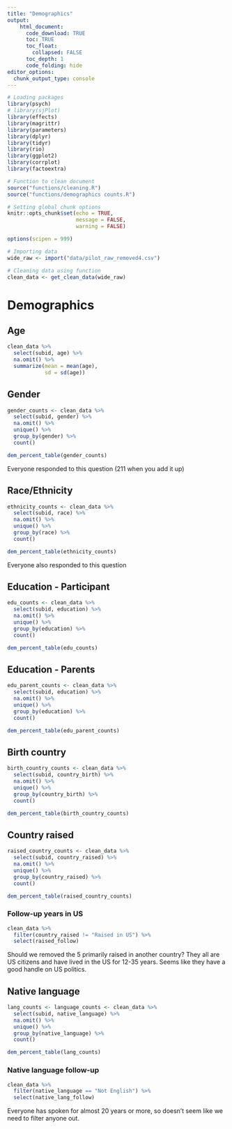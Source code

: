 ```yaml
---
title: "Demographics"
output: 
    html_document:
      code_download: TRUE
      toc: TRUE
      toc_float:
        collapsed: FALSE
      toc_depth: 1
      code_folding: hide
editor_options: 
  chunk_output_type: console
---
```


```r
# Loading packages
library(psych)
# library(sjPlot)
library(effects)
library(magrittr)
library(parameters)
library(dplyr)
library(tidyr)
library(rio)
library(ggplot2)
library(corrplot)
library(factoextra)

# Function to clean document
source("functions/cleaning.R")
source("functions/demographics counts.R")

# Setting global chunk options
knitr::opts_chunk$set(echo = TRUE,
                      message = FALSE,
                      warning = FALSE)

options(scipen = 999)

# Importing data
wide_raw <- import("data/pilot_raw_removed4.csv") 

# Cleaning data using function
clean_data <- get_clean_data(wide_raw)
```

# Demographics {.tabset .tabset-fade .tabset-pills}

## Age

```r
clean_data %>%
  select(subid, age) %>% 
  na.omit() %>% 
  summarize(mean = mean(age),
            sd = sd(age))
```

## Gender

```r
gender_counts <- clean_data %>% 
  select(subid, gender) %>%  
  na.omit() %>% 
  unique() %>% 
  group_by(gender) %>% 
  count()

dem_percent_table(gender_counts)
```

Everyone responded to this question (211 when you add it up)

## Race/Ethnicity

```r
ethnicity_counts <- clean_data %>% 
  select(subid, race) %>%  
  na.omit() %>% 
  unique() %>% 
  group_by(race) %>% 
  count()

dem_percent_table(ethnicity_counts)
```

Everyone also responded to this question

## Education - Participant

```r
edu_counts <- clean_data %>% 
  select(subid, education) %>%  
  na.omit() %>% 
  unique() %>% 
  group_by(education) %>% 
  count()

dem_percent_table(edu_counts)
```

## Education - Parents

```r
edu_parent_counts <- clean_data %>% 
  select(subid, education) %>%  
  na.omit() %>% 
  unique() %>% 
  group_by(education) %>% 
  count()

dem_percent_table(edu_parent_counts)
```

## Birth country

```r
birth_country_counts <- clean_data %>% 
  select(subid, country_birth) %>% 
  na.omit() %>% 
  unique() %>% 
  group_by(country_birth) %>% 
  count()

dem_percent_table(birth_country_counts)
```

## Country raised

```r
raised_country_counts <- clean_data %>% 
  select(subid, country_raised) %>% 
  na.omit() %>% 
  unique() %>% 
  group_by(country_raised) %>% 
  count()

dem_percent_table(raised_country_counts)
```

### Follow-up years in US

```r
clean_data %>% 
  filter(country_raised != "Raised in US") %>% 
  select(raised_follow)
```

Should we removed the 5 primarily raised in another country? They all are US citizens and have lived in the US for 12-35 years. Seems like they have a good handle on US politics.

## Native language

```r
lang_counts <- language_counts <- clean_data %>% 
  select(subid, native_language) %>% 
  na.omit() %>% 
  unique() %>% 
  group_by(native_language) %>% 
  count()

dem_percent_table(lang_counts)
```

### Native language follow-up

```r
clean_data %>% 
  filter(native_language == "Not English") %>% 
  select(native_lang_follow)
```

Everyone has spoken for almost 20 years or more, so doesn't seem like we need to filter anyone out.